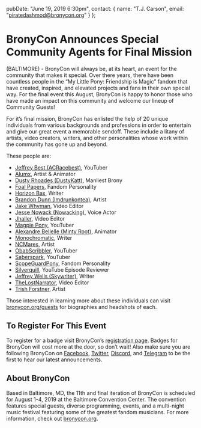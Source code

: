   pubDate: "June 19, 2019 6:30pm",
  contact: {
    name: "T.J. Carson",
    email: "piratedashmod@bronycon.org"
  }
};

# BronyCon Announces Special Community Agents for Final Mission

(BALTIMORE) - BronyCon will always be, at its heart, an event for the community that makes it special. Over there years, there have been countless people in the “My Little Pony: Friendship is Magic” fandom that have created, inspired, and elevated projects and fans in their own special way. For the final event this August, BronyCon is happy to honor those who have made an impact on this community and welcome our lineup of Community Guests!

For it’s final mission, BronyCon has enlisted the help of 20 unique individuals from various backgrounds and professions in order to entertain and give our great event a memorable sendoff. These include a litany of artists, video creators, writers, and other personalities whose work within the community has gone up and beyond.

These people are:

- [Jeffrey Best (ACRacebest)](/guests/ac-racebest), YouTuber
- [Alumx](/guests/alumx), Artist & Animator
- [Dusty Rhoades (DustyKatt)](/guests/dustykatt), Manliest Brony
- [Foal Papers](/guests/foal-papers), Fandom Personality
- [Horizon Bax](/guests/horizon-bax), Writer
- [Brandon Dunn (Imdrunkontea)](/guests/brandon-dunn), Artist
- [Jake Whyman](/guests/jakewhyman), Video Editor
- [Jesse Nowack (Nowacking)](/guests/jesse-nowack), Voice Actor
- [Jhaller](/guests/jhaller), Video Editor
- [Magpie Pony](/guests/magpiepony), YouTuber
- [Alexandre Bellelle (Minty Root)](/guests/minty-root), Animator
- [Monochromatic](/guests/monochromatic), Writer
- [NCMares](/guests/ncmares), Artist
- [ObabScribbler](/guests/obabscribbler), YouTuber
- [Saberspark](/guests/saberspark), YouTuber
- [ScopeGuardPony](/guests/scope), Fandom Personality
- [Silverquill](/guests/silverquill), YouTube Episode Reviewer
- [Jeffrey Wells (Skywriter)](/guests/jeffrey-wells), Writer
- [TheLostNarrator](/guests/thelostnarrator), Video Editor
- [Trish Forstner](/guests/trish-forstner), Artist

Those interested in learning more about these individuals can visit [bronycon.org/guests](/guests) for biographies and headshots of each.

## To Register For This Event

To register for a badge visit BronyCon’s [registration page](/#register). Badges for BronyCon will cost more at the door, so don’t wait! Also make sure you are following BronyCon on [Facebook](https://www.facebook.com/BronyCon), [Twitter](https://twitter.com/bronycon), [Discord](https://twitter.com/bronycon), and [Telegram](https://t.me/BronyCon) to be the first to hear our latest announcements.

## About BronyCon

Based in Baltimore, MD, the 11th and final iteration of BronyCon is scheduled for August 1-4, 2019 at the Baltimore Convention Center. The convention features special guests, diverse programming, events, and a multi-night music festival featuring some of the greatest fandom musicians. For more information, check out [bronycon.org](https://bronycon.org).
